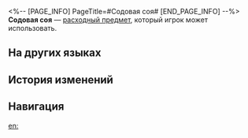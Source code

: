<%-- [PAGE_INFO]
PageTitle=#Содовая соя#
[END_PAGE_INFO] --%>
{{Расходный предмет Инфобокс
|id          = 408405
|Изображения = Предмет Содовая соя.png
|Тип         = Расходные предметы силы атаки
|Редкость    = 2
|Эффект      = Повышает силу атаки всех союзников на 5% плюс 170 ед. в следующем бою.
|Описание    = Изготовлена из ферментированных соевых продуктов, пахнет кисло и едко, но на вкус прохладная и освежающая.<br />Если вы сможете спокойно выпить большую бутылку содовой сои, вы точно впечатлите гурманов Лофу.
|Рецепт      = 
|Источник1   = [[Торговый автомат]]
|Источник2   = 
|Источник3   = 
}}
{{Описание|''«Эта штука называется содовая соя, а не содовая сойя!»''}}
'''Содовая соя''' — [[расходный предмет]], который игрок может использовать.

==На других языках==
{{На других языках
|en   = Mung Bean Soda
|zhs  = 苏打豆汁儿
|zht  = 蘇打豆汁兒
|ja   = ソーダ豆汁
|ko   = 소다 두유
|es   = Refresco de frijoles
|fr   = Soda aux haricots mungo
|ru   = Содовая соя
|th   = Mung Bean Soda
|vi   = Sữa Đậu Soda
|de   = Mungobohnensoda
|id   = Mung Bean Soda
|pt   = Refrigerante de Feijão Mungo
}}

==История изменений==
{{История изменений|3.5}}

==Навигация==
{{Расходные предметы Навбокс}}

[[en:]]